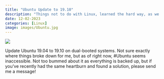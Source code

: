 ```yaml
---
title: "Ubuntu Update to 19.10"
description: "Things not to do with Linux, learned the hard way, as we approach the end of 2019..."
date: 12-02-2023
categories: [Linux]
image: images/Ubuntu.jpg
---
```


![](./images/Ubuntu.jpg)

Update Ubuntu 19.04 to 19.10 on dual-booted systems. Not sure exactly where things broke down for me, but as of right now, #Ubuntu seems inaccessible. Not too bummed about it as everything is backed up, but if you've recently had the same heartburn and found a solution, please send me a message!